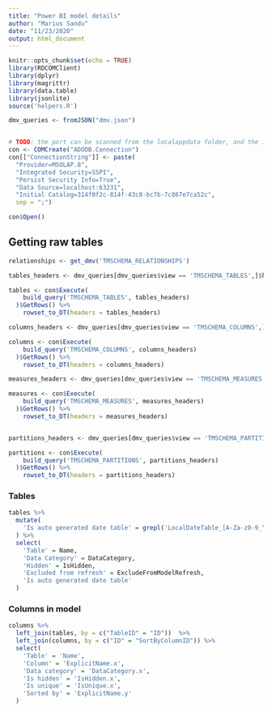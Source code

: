 ```yaml
---
title: "Power BI model details"
author: "Marius Sandu"
date: "11/23/2020"
output: html_document
---
```


```r
knitr::opts_chunk$set(echo = TRUE)
library(RDCOMClient)
library(dplyr)
library(magrittr)
library(data.table)
library(jsonlite)
source('helpers.R')

dmv_queries <- fromJSON("dmv.json")



```


```r
# TODO: the port can be scanned from the localappdata folder, and the initial catalogue retrieved via a DMV query
con <- COMCreate("ADODB.Connection")
con[["ConnectionString"]] <- paste(
  "Provider=MSOLAP.8",
  "Integrated Security=SSPI",
  "Persist Security Info=True",
  "Data Source=localhost:63231",
  "Initial Catalog=314f0f2c-814f-43c8-bc7b-7c867e7ca52c",
  sep = ";")

con$Open()
``` 

## Getting raw tables

```r

relationships <- get_dmv('TMSCHEMA_RELATIONSHIPS')

tables_headers <- dmv_queries[dmv_queries$view == 'TMSCHEMA_TABLES',]$headers[[1]]

tables <- con$Execute(
    build_query('TMSCHEMA_TABLES', tables_headers)
  )$GetRows() %>%
    rowset_to_DT(headers = tables_headers)

columns_headers <- dmv_queries[dmv_queries$view == 'TMSCHEMA_COLUMNS',]$headers[[1]]

columns <- con$Execute(
    build_query('TMSCHEMA_COLUMNS', columns_headers)
  )$GetRows() %>%
    rowset_to_DT(headers = columns_headers) 

measures_headers <- dmv_queries[dmv_queries$view == 'TMSCHEMA_MEASURES',]$headers[[1]]

measures <- con$Execute(
    build_query('TMSCHEMA_MEASURES', measures_headers)
  )$GetRows() %>%
    rowset_to_DT(headers = measures_headers)


partitions_headers <- dmv_queries[dmv_queries$view == 'TMSCHEMA_PARTITIONS',]$headers[[1]]

partitions <- con$Execute(
    build_query('TMSCHEMA_PARTITIONS', partitions_headers)
  )$GetRows() %>%
    rowset_to_DT(headers = partitions_headers)

```

### Tables

```r
tables %>%
  mutate(
    'Is auto generated date table' = grepl('LocalDateTable_[A-Za-z0-9_\\-]{36}', Name )
  ) %>%
  select(
    'Table' = Name,
    'Data Category' = DataCategory,
    'Hidden' = IsHidden,
    'Excluded from refresh' = ExcludeFromModelRefresh,
    'Is auto generated date table'
  )
```
### Columns in model

```r
columns %>%
  left_join(tables, by = c("TableID" = "ID"))  %>%
  left_join(columns, by = c("ID" = "SortByColumnID")) %>%
  select(
    'Table' = 'Name',
    'Column' = 'ExplicitName.x',
    'Data category' = 'DataCategory.x',
    'Is hidden' = 'IsHidden.x',
    'Is unique' = 'IsUnique.x',
    'Sorted by' = 'ExplicitName.y'
  )

```

